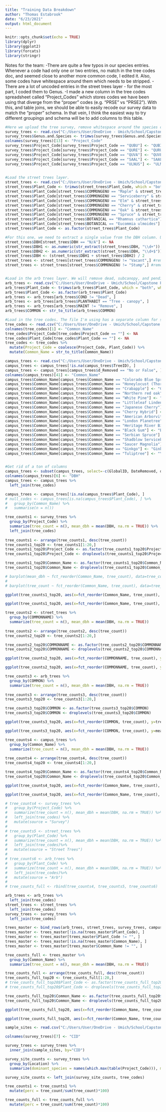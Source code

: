```yaml
---
title: "Training Data Breakdown"
author: "Thomas Estabrook"
date: "6/23/2021"
output: html_document
---
```


```r
knitr::opts_chunk$set(echo = TRUE)
library(dplyr)
library(ggplot2)
library(forcats)
library(stringr)
```

Notes for the team:
-There are quite a few typos in our species entries. Whenever a code had only one or two entries, no match in the tree codes doc, and seemed close to another more common code, I edited it. Also, some codes have whitespace around them which needs to be stripped.
-There are a lot of uncoded entries in the street trees layer - for the most part, I coded them to Genus.
-I made a new column in the tree codes spreadsheet called "Project_Codes" which stores codes we have been using that diverge from the "proper" codes (e.g. "PRSE" vs "PRSE2"). With this, and table joins, we should be able to easily recode our survey data to match the "proper" schema. In that vein, I think the easiest way to try different groupings and schema will be to add columns to this table. 


```r
#Here we upload the tree survey, remove whitespace around the species codes, and correct a few typos.
survey_trees <- read.csv("C:/Users/User/OneDrive - Umich/School/Capstone Project/Data/June_23_Tree_Survey/survey_0.csv")
survey_trees$Genus.and.Species <- trimws(survey_trees$Genus.and.Species, which = "both", whitespace = "[ \t\r\n]")
colnames(survey_trees)[13] <- "Project_Code"
survey_trees$Project_Code[survey_trees$Project_Code == "QUBU"] <- "QUBI"
survey_trees$Project_Code[survey_trees$Project_Code == "QURE"] <- "QURU"
survey_trees$Project_Code[survey_trees$Project_Code == "QUVA"] <- "QUVE"
survey_trees$Project_Code[survey_trees$Project_Code == "SAAL"] <- "SAAL5"
survey_trees$Project_Code[survey_trees$Project_Code == "ULNUS"] <- "ULMUS"

  
#Load the street trees layer. 
street_trees <- read.csv("C:/Users/User/OneDrive - Umich/School/Capstone Project/Data/CodedTrainingData/A2_street_trees_coded.csv")
street_trees$Plant_Code <- trimws(street_trees$Plant_Code, which = "both", whitespace = "[ \t\r\n]")
street_trees$Plant_Code[street_trees$COMMONGENU == "Maple" & street_trees$Plant_Code == ""] <- "ACER"
street_trees$Plant_Code[street_trees$COMMONGENU == "Serviceberry" & street_trees$Plant_Code == ""] <- "AMELA"
street_trees$Plant_Code[street_trees$COMMONGENU == "Elm" & street_trees$Plant_Code == ""] <- "ULMUS"
street_trees$Plant_Code[street_trees$COMMONGENU == "Cherry" & street_trees$Plant_Code == ""] <- "PRUNU"
street_trees$Plant_Code[street_trees$COMMONGENU == "Oak" & street_trees$Plant_Code == ""] <- "QUERC"
street_trees$Plant_Code[street_trees$COMMONGENU == "Spruce" & street_trees$Plant_Code == ""] <- "PICEA"
street_trees$Plant_Code[street_trees$BOTANICAL == "Rhamnus cathartica"] <- "RHCA"
street_trees$Plant_Code[street_trees$BOTANICAL == "Eucommia ulmoides"] <- "EUUL"
street_trees$Plant_Code <- as.factor(street_trees$Plant_Code)

#For this one, we need to extract a single value from the DBH column. Using regex, we can get the upper and lower bounds and then average them. 
street_trees$DBH[street_trees$DBH == "N/A"] <- NA
street_trees$DBH1 <- as.numeric(str_extract(street_trees$DBH, "\\d+"))
street_trees$DBH2 <- as.numeric(str_extract(street_trees$DBH, "\\d+$"))
street_trees$DBH <- (street_trees$DBH1 + street_trees$DBH2) / 2
street_trees <- street_trees[street_trees$COMMONGENU != "Vacant",] #remove vacant tree sites
street_trees <- street_trees[street_trees$COMMONGENU != "Stump",] #remove vacant tree sites


#Load in the arb trees layer. We will remove dead, subcanopy, and pending removal trees.
arb_trees <- read.csv("C:/Users/User/OneDrive - Umich/School/Capstone Project/Data//CodedTrainingData/Nichols_arb_coded.csv")
arb_trees$Plant_Code <- trimws(arb_trees$Plant_Code, which = "both", whitespace = "[ \t\r\n]")
arb_trees$Plant_Code <- as.factor(arb_trees$Plant_Code)
arb_trees <- arb_trees[arb_trees$COND != "Dead", ]
arb_trees <- arb_trees[arb_trees$PLANTHABIT == "Tree - canopy", ]
arb_trees <- arb_trees[arb_trees$MAINT != "Remove", ]
arb_trees$COMMON <- str_to_title(arb_trees$COMMON)

#Load in the tree codes. The file I'm using has a separate column for species codes as we have been using them, to disambiguate it from the proper codes. 
tree_codes <- read.csv("C:/Users/User/OneDrive - Umich/School/Capstone Project/Data//CodedTrainingData/GenusSpecies_PlantCode_TGE_edits.csv")
colnames(tree_codes)[1] <- "Common_Name"
tree_codes$Project_Code[tree_codes$Project_Code == ""] <- NA
tree_codes$Plant_Code[tree_codes$Plant_Code == ""] <- NA
tree_codes <- tree_codes %>%
  mutate(Project_Code = coalesce(Project_Code, Plant_Code)) %>%
  mutate(Common_Name = str_to_title(Common_Name))
```

```r
campus_trees <- read.csv("C:/Users/User/OneDrive - Umich/School/Capstone Project/Data//CodedTrainingData/Campus_trees_2.csv")
campus_trees <- campus_trees[!is.na(campus_trees$TreeID), ]
campus_trees <- campus_trees[campus_trees$d_Removed == "No or False", ]
colnames(campus_trees)[41] <- "Common_Name"
campus_trees$Common_Name[campus_trees$Common_Name == "Colorado Blue Spruce"] <- "Blue Spruce"
campus_trees$Common_Name[campus_trees$Common_Name == "Honeylocust (Thornless)"] <- "Honeylocust, Thornless"
campus_trees$Common_Name[campus_trees$Common_Name == "Crabapple"] <- "Crabapple, Common"
campus_trees$Common_Name[campus_trees$Common_Name == "Northern red oak"] <- "Northern Red Oak"
campus_trees$Common_Name[campus_trees$Common_Name == "White Pine"] <- "Eastern White Pine"
campus_trees$Common_Name[campus_trees$Common_Name == "Littleleaf Linden"] <- "Linden, Littleleaf"
campus_trees$Common_Name[campus_trees$Common_Name == "Japanese Cherry"] <- "Plum" #to classify to prunus sp.
campus_trees$Common_Name[campus_trees$Common_Name == "Cherry Hybrid"] <- "Plum" #ditto
campus_trees$Common_Name[campus_trees$Common_Name == "American Arborvitae"] <- "Northern White-Cedar"
campus_trees$Common_Name[campus_trees$Common_Name == "London Planetree"] <- "Planetree, London"
campus_trees$Common_Name[campus_trees$Common_Name == "Heritage River Birch"] <- "River Birch"
campus_trees$Common_Name[campus_trees$Common_Name == "Black Gum"] <- "Blackgum"
campus_trees$Common_Name[campus_trees$Common_Name == "Serbian Spruce"] <- "Spruce, Serbian"
campus_trees$Common_Name[campus_trees$Common_Name == "Shadblow Serviceberry"] <- "Serviceberry"
campus_trees$Common_Name[campus_trees$Common_Name == "Saucer Magnolia"] <- "Magnolia, Chinese; Saucer"
campus_trees$Common_Name[campus_trees$Common_Name == "Ginkgo"] <- "Ginkgo, Maidenhair Tree"
campus_trees$Common_Name[campus_trees$Common_Name == "Tuliptree"] <- "Yellow-Poplar"


#Get rid of a ton of columns
campus_trees <- subset(campus_trees, select=-c(GlobalID, DateRemoved, d_BldgSupvNotf, BldgSupvNotf, created_user, SpeciesID, ConditionID, DateAdded, CauseID, d_CauseID, DateLastTransplanted, DateStumpRemoved, created_date, last_edited_user, last_edited_date, MemorialTree, d_MemorialTree, MemorialName, MemorialPlaque, d_MemorialPlaque, MissDiggCalled, MissDiggTicket, MissDiggClear, d_MissDiggCalled, d_NeedStumpRemoval, d_CityTree, d_ConditionClassID, d_ConditionClass, d_Removed))
colnames(campus_trees)[6] <- "DBH"
campus_trees <- campus_trees %>%
  left_join(tree_codes)

campus_trees <- campus_trees[!is.na(campus_trees$Plant_Code), ]
# null_codes <- campus_trees[is.na(campus_trees$Plant_Code), ] %>%
#   group_by(Common_Name) %>%
#   summarise(n = n())
```

```r
tree_counts1 <- survey_trees %>%
  group_by(Project_Code) %>%
  summarize(tree_count = n(), mean_dbh = mean(DBH, na.rm = TRUE)) %>%
  left_join(tree_codes)
  
tree_counts1 <- arrange(tree_counts1, desc(tree_count))
tree_counts1_top20 <- tree_counts1[1:20,]
tree_counts1_top20$Project_Code <- as.factor(tree_counts1_top20$Project_Code)
tree_counts1_top20$Project_Code <- droplevels(tree_counts1_top20$Project_Code)

tree_counts1_top20$Common_Name <- as.factor(tree_counts1_top20$Common_Name)
tree_counts1_top20$Common_Name <- droplevels(tree_counts1_top20$Common_Name)
```

```r
# barplot(mean_dbh ~ fct_reorder(Common_Name, tree_count), data=tree_counts1_top20, las=1, width=2, cex.names=0.5, xlab="Mean DBH", ylab="Species", col="goldenrod", horiz=TRUE)
# 
# barplot(tree_count ~ fct_reorder(Common_Name, tree_count), data=tree_counts1_top20, las=1, width=2, cex.names=0.5, xlab="Trees Surveyed", ylab="Species", col="goldenrod", horiz=TRUE)

ggplot(tree_counts1_top20, aes(x=fct_reorder(Common_Name, tree_count), y=tree_count)) + geom_bar(stat = 'identity', fill="forestgreen") + coord_flip() + labs(x="Tree Species", y="Tree Count", title="Top 20 Species Surveyed")

ggplot(tree_counts1_top20, aes(x=fct_reorder(Common_Name, tree_count), y=mean_dbh)) + geom_bar(stat = 'identity', fill="forestgreen") + coord_flip() + labs(x="Tree Species", y="Mean DBH", title="Mean DBH of Surveyed Canopy Trees by Species")
```

```r
tree_counts2 <- street_trees %>%
  group_by(COMMONNAME) %>%
  summarize(tree_count = n(), mean_dbh = mean(DBH, na.rm = TRUE))
  
tree_counts2 <- arrange(tree_counts2, desc(tree_count))
tree_counts2_top20 <- tree_counts2[1:20,]

tree_counts2_top20$COMMONNAME <- as.factor(tree_counts2_top20$COMMONNAME)
tree_counts2_top20$COMMONNAME <- droplevels(tree_counts2_top20$COMMONNAME)
```

```r
ggplot(tree_counts2_top20, aes(x=fct_reorder(COMMONNAME, tree_count), y=tree_count)) + geom_bar(stat = 'identity', fill="goldenrod3") + coord_flip() + labs(x="Tree Species", y="Tree Count", title="Top 20 Street Trees")

ggplot(tree_counts2_top20, aes(x=fct_reorder(COMMONNAME, tree_count), y=mean_dbh)) + geom_bar(stat = 'identity', fill="goldenrod3") + coord_flip() + labs(x="Tree Species", y="Mean DBH", title="Mean DBH of Street Trees by Species")
```

```r
tree_counts3 <- arb_trees %>%
  group_by(COMMON) %>%
  summarize(tree_count = n(), mean_dbh = mean(DBH, na.rm = TRUE))
  
tree_counts3 <- arrange(tree_counts3, desc(tree_count))
tree_counts3_top20 <- tree_counts3[1:20,]

tree_counts3_top20$COMMON <- as.factor(tree_counts3_top20$COMMON)
tree_counts3_top20$COMMON <- droplevels(tree_counts3_top20$COMMON)
```

```r
ggplot(tree_counts3_top20, aes(x=fct_reorder(COMMON, tree_count), y=tree_count)) + geom_bar(stat = 'identity', fill="darkred") + coord_flip() + labs(x="Tree Species", y="Tree Count", title="Top 20 Arboretum Trees")

ggplot(tree_counts3_top20, aes(x=fct_reorder(COMMON, tree_count), y=mean_dbh)) + geom_bar(stat = 'identity', fill="darkred") + coord_flip() + labs(x="Tree Species", y="Mean DBH", title="Mean DBH of Arb Trees by Species")
```
```r
tree_counts4 <- campus_trees %>%
  group_by(Common_Name) %>%
  summarize(tree_count = n(), mean_dbh = mean(DBH, na.rm = TRUE))
  
tree_counts4 <- arrange(tree_counts4, desc(tree_count))
tree_counts4_top20 <- tree_counts4[1:20,]

tree_counts4_top20$Common_Name <- as.factor(tree_counts4_top20$Common_Name)
tree_counts4_top20$Common_Name <- droplevels(tree_counts4_top20$Common_Name)
```

```r
ggplot(tree_counts4_top20, aes(x=fct_reorder(Common_Name, tree_count), y=tree_count)) + geom_bar(stat = 'identity', fill="mediumpurple3") + coord_flip() + labs(x="Tree Species", y="Tree Count", title="Top 20 Campus Trees")

ggplot(tree_counts4_top20, aes(x=fct_reorder(Common_Name, tree_count), y=mean_dbh)) + geom_bar(stat = 'identity', fill="mediumpurple3") + coord_flip() + labs(x="Tree Species", y="Mean DBH", title="Mean DBH of Campus Trees by Species")
```


```r
# tree_counts4 <- survey_trees %>%
#   group_by(Project_Code) %>%
#   summarize(tree_count = n(), mean_dbh = mean(DBH, na.rm = TRUE)) %>%
#   left_join(tree_codes) %>% 
#   mutate(source = "Survey")
# 
# tree_counts5 <- street_trees %>%
#   group_by(Plant_Code) %>%
#   summarize(tree_count = n(), mean_dbh = mean(DBH, na.rm = TRUE)) %>%
#   left_join(tree_codes)%>% 
#   mutate(source = "Street Trees")
# 
# tree_counts6 <- arb_trees %>%
#   group_by(Plant_Code) %>%
#   summarize(tree_count = n(), mean_dbh = mean(DBH, na.rm = TRUE)) %>%
#   left_join(tree_codes)%>% 
#   mutate(source = "Arb")
# 
# tree_counts_full <- rbind(tree_counts4, tree_counts5, tree_counts6)

arb_trees <- arb_trees %>%
  left_join(tree_codes)
street_trees <- street_trees %>%
  left_join(tree_codes)
survey_trees <- survey_trees %>%
  left_join(tree_codes)

trees_master <- bind_rows(arb_trees, street_trees, survey_trees, campus_trees)
trees_master <- trees_master[!is.na(trees_master$Plant_Code), ]
trees_master <- trees_master[trees_master$Plant_Code != "", ]
trees_master <- trees_master[!is.na(trees_master$Common_Name), ]
trees_master <- trees_master[trees_master$Common_Name != "", ]
```

```r
tree_counts_full <- trees_master %>%
  group_by(Common_Name) %>%
  summarize(tree_count = n(), mean_dbh = mean(DBH, na.rm = TRUE)) 

tree_counts_full <- arrange(tree_counts_full, desc(tree_count))
tree_counts_full_top20 <- tree_counts_full[1:20,]
# tree_counts_full_top20$Plant_Code <- as.factor(tree_counts_full_top20$Plant_Code)
# tree_counts_full_top20$Plant_Code <- droplevels(tree_counts_full_top20$Plant_Code)

tree_counts_full_top20$Common_Name <- as.factor(tree_counts_full_top20$Common_Name)
tree_counts_full_top20$Common_Name <- droplevels(tree_counts_full_top20$Common_Name)
```

```r
ggplot(tree_counts_full_top20, aes(x=fct_reorder(Common_Name, tree_count), y=tree_count)) + geom_bar(stat = 'identity', fill="navy") + coord_flip() + labs(x="Tree Species", y="Tree Count", title="Top 20 Ann Arbor Trees")

ggplot(tree_counts_full_top20, aes(x=fct_reorder(Common_Name, tree_count), y=mean_dbh)) + geom_bar(stat = 'identity', fill="navy") + coord_flip() + labs(x="Tree Species", y="Mean DBH", title="Mean DBH of All Trees by Species")
```

```r
sample_sites <- read.csv("C:/Users/User/OneDrive - Umich/School/Capstone Project/Data/CodedTrainingData/sample_plots.csv")

colnames(survey_trees)[7] <- "CID"

survey_trees <- survey_trees %>%
  inner_join(sample_sites, by="CID")

survey_site_counts <- survey_trees %>%
  group_by(Location) %>%
  summarize(dominant_species = names(which.max(table(Project_Code))), mean_dbh_all_trees = mean(DBH, na.rm = TRUE))
```

```r
survey_site_counts <- left_join(survey_site_counts, tree_codes)
```

```r
tree_counts1 <- tree_counts1 %>%
  mutate(perc = tree_count/sum(tree_count)*100)

tree_counts_full <- tree_counts_full %>%
  mutate(perc = tree_count/sum(tree_count)*100)
```









